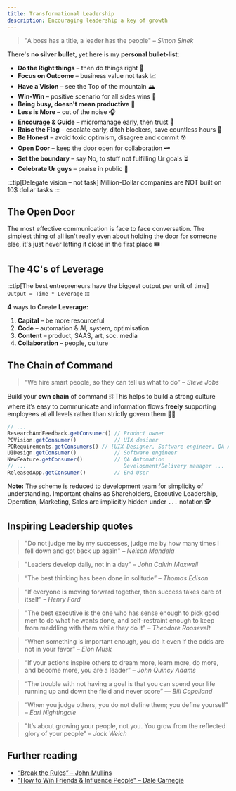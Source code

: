 ```yaml
---
title: Transformational Leadership
description: Encouraging leadership a key of growth
---
```


> "A boss has a title, a leader has the people"
> <cite>– Simon Sinek</cite>

There's **no silver bullet**, yet here is my **personal bullet-list**:

* **Do the Right things** – then do things right 🎯
* **Focus on Outcome** – business value not task 📈
* **Have a Vision** – see the Top of the mountain 🏔️
* **Win-Win** – positive scenario for all sides wins 🤝
* **Being busy, doesn't mean productive** 🐎
* **Less is More** – cut of the noise 🎧
* **Encourage & Guide** – micromanage early, then trust 🧿
* **Raise the Flag** – escalate early, ditch blockers, save countless hours 🚩
* **Be Honest** – avoid toxic optimism, disagree and commit ☢️
* **Open Door** – keep the door open for collaboration 🗝️
* **Set the boundary** – say No, to stuff not fulfilling Ur goals ⏳
* **Celebrate Ur guys** – praise in public 🍻

:::tip[Delegate vision – not task]
Million-Dollar companies are NOT built on 10$ dollar tasks
:::

<TreatMeBtn />

## The Open Door

The most effective communication is face to face conversation.
The simplest thing of all isn't really even about holding the door for someone else, it's just never letting it close in the first place 🎟️

## The 4C's of Leverage

:::tip[The best entrepreneurs have the biggest output per unit of time]
`Output = Time * Leverage`
:::

**4** ways to **C**reate **Leverage:**

1. **Capital** – be more resourceful
2. **Code** – automation & AI, system, optimisation
3. **Content** – product, SAAS, art, soc. media
4. **Collaboration** – people, culture

## The Chain of Command

> “We hire smart people, so they can tell us what to do”
> <cite>– Steve Jobs</cite>

Build your **own chain** of command ⛓️
This helps to build a strong culture where it’s easy to communicate and information flows **freely**
supporting employees at all levels rather than strictly govern them 🧑‍🚀

```js
// ...
ResearchAndFeedback.getConsumer() // Product owner
POVision.getConsumer()            // UIX desiner
PORequirements.getConsumers() // [UIX Designer, Software engineer, QA Automation]
UIDesign.getConsumer()            // Software engineer
NewFeature.getConsumer()          // QA Automation
// ...                               Development/Delivery manager ...
ReleasedApp.getConsumer()         // End User
```

**Note:** The scheme is reduced to development team for simplicity of understanding.
Important chains as Shareholders, Executive Leadership, Operation, Marketing, Sales are implicitly hidden under `...` notation 🕵️

## Inspiring Leadership quotes

> "Do not judge me by my successes, judge me by how many times I fell down and got back up again"
> <cite>– Nelson Mandela</cite>

> "Leaders develop daily, not in a day"
> <cite>– John Calvin Maxwell</cite>

> “The best thinking has been done in solitude”
> <cite>– Thomas Edison</cite>

> “If everyone is moving forward together, then success takes care of itself”
> <cite>– Henry Ford</cite>

> "The best executive is the one who has sense enough to pick good men to do what he wants done, and self-restraint enough to keep from meddling with them while they do it"
> <cite>– Theodore Roosevelt</cite>

> “When something is important enough, you do it even if the odds are not in your favor”
> <cite>– Elon Musk</cite>

> “If your actions inspire others to dream more, learn more, do more, and become more, you are a leader”
> <cite>– John Quincy Adams</cite>

> “The trouble with not having a goal is that you can spend your life running up and down the field and never score”
> <cite>— Bill Copelland</cite>

> “When you judge others, you do not define them; you define yourself”
> <cite>– Earl Nightingale</cite>

> "It’s about growing your people, not you. You grow from the reflected glory of your people"
> <cite>– Jack Welch</cite>

## Further reading

* [“Break the Rules” – John Mullins](https://www.amazon.com/Break-Rules-Counter-Conventional-Mindsets-Entrepreneurs/dp/1394153015)
* ["How to Win Friends & Influence People" – Dale Carnegie](https://a.co/d/9YNueWA)